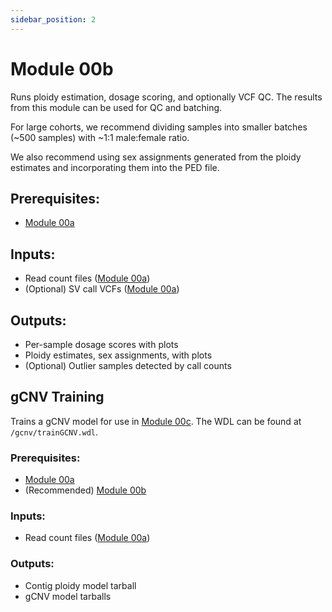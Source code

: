 ```yaml
---
sidebar_position: 2
---
```


# Module 00b

Runs ploidy estimation, dosage scoring, and
optionally VCF QC. The results from this
module can be used for QC and batching.

For large cohorts, we recommend dividing
samples into smaller batches (~500 samples)
with ~1:1 male:female ratio.

We also recommend using sex assignments generated
from the ploidy estimates and incorporating
them into the PED file.

## Prerequisites:
* [Module 00a](00a)

## Inputs:
* Read count files ([Module 00a](00a))
* (Optional) SV call VCFs ([Module 00a](00a))

## Outputs:
* Per-sample dosage scores with plots
* Ploidy estimates, sex assignments, with plots
* (Optional) Outlier samples detected by call counts


## gCNV Training
Trains a gCNV model for use in [Module 00c](00c).
The WDL can be found at `/gcnv/trainGCNV.wdl`.

### Prerequisites:
* [Module 00a](00a)
* (Recommended) [Module 00b](00b)

### Inputs:
* Read count files ([Module 00a](00a))

### Outputs:
* Contig ploidy model tarball
* gCNV model tarballs


